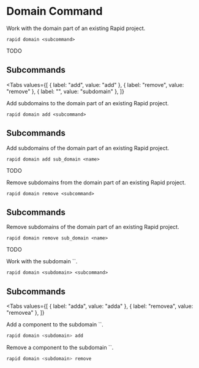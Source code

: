 # Domain Command

Work with the domain part of an existing Rapid project.

```
rapid domain <subcommand>
```

TODO

## Subcommands

<Tabs
  values={[
    { label: "add", value: "add" },
    { label: "remove", value: "remove" },
    { label: "<subdomain>", value: "subdomain" },
  ]}
>
<TabItem value="add">
Add subdomains to the domain part of an existing Rapid project.

```
rapid domain add <subcommand>
```

## Subcommands

Add subdomains of the domain part of an existing Rapid project.

```
rapid domain add sub_domain <name>
```

TODO

</TabItem>
<TabItem value="remove">
Remove subdomains from the domain part of an existing Rapid project.

```
rapid domain remove <subcommand>
```

## Subcommands

Remove subdomains of the domain part of an existing Rapid project.

```
rapid domain remove sub_domain <name>
```

TODO

</TabItem>
<TabItem value="subdomain">
Work with the subdomain `<subdomain>`.

```
rapid domain <subdomain> <subcommand>
```

## Subcommands

<Tabs
  values={[
    { label: "adda", value: "adda" },
    { label: "removea", value: "removea" },
  ]}
>
<TabItem value="adda">
Add a component to the subdomain `<subdomain>`.

```bash
rapid domain <subdomain> add
```
</TabItem>
<TabItem value="removea">
Remove a component to the subdomain `<subdomain>`.

```bash
rapid domain <subdomain> remove
```
</TabItem>
</Tabs>

</TabItem>
</Tabs>
